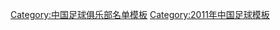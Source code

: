 {{Football squad with groups
|name=2011年中超分类名单长春
|bgcolor=#F8F8F8
|bordercolor=#F8F000
|textcolor=#707090
|title=[[长春亚泰足球俱乐部|<span style="color:#707090">长春亚泰</span>]] — [[2011年中国足球超级联赛|<span style="color:#707090">2011年</span>]][[中国足球超级联赛|<span style="color:#707090">中超联赛</span>]]第 7 名
|group1=全年参赛球员
|list1=<div>
{{Football squad2 player|no=1|name=[[宗磊]]}}
{{Football squad2 player|no=2|name=[[王万鹏]]}}
{{Football squad2 player|no=4|name={{flagicon|UZB}} [[安苏尔·伊斯梅洛夫|伊斯梅洛夫]]}}
{{Football squad2 player|no=6|name=[[王栋 (1981年)|王栋]]}}
{{Football squad2 player|no=7|name=[[姜鹏翔]]}}
{{Football squad2 player|no=8|name=[[杜震宇]]}}
{{Football squad2 player|no=9|name={{flagicon|BRA}} [[克奥甸尼·阿历山大·艾柏利斯度|克劳迪内]]}}
{{Football squad2 player|no=10|name={{flagicon|BRA}} [[多利 (足球运动员)|多利]]}}
{{Football squad2 player|no=11|name=[[张文钊]]}}
{{Football squad2 player|no=12|name=[[吕建军]]}}
{{Football squad2 player|no=13|name=[[刘成 (1985年)|刘成]]}}
{{Football squad2 player|no=15|name=[[孙捷]]}}
{{Football squad2 player|no=16|name=[[蒋哲]]}}
{{Football squad2 player|no=17|name=[[高健 (足球运动员)|高健]]}}
{{Football squad2 player|no=18|name=[[曲晓辉]]}}
{{Football squad2 player|no=19|name=[[刘晓东]]}}
{{Football squad2 player|no=20|name=[[朴乾华|朴-{乾}-华]]}}
{{Football squad2 player|no=21|name=[[刘卫东 (足球运动员)|刘卫东]]}}
{{Football squad2 player|no=22|name=[[吴亚轲]]}}
{{Football squad2 player|no=23|name=[[张笑非]]}}
{{Football squad2 player|no=24|name=[[陈连晟]]}}
{{Football squad2 player|no=25|name=[[杨贺]]}}
{{Football squad2 player|no=26|name=[[李谋]]}}
{{Football squad2 player|no=27|name=[[程长城]]}}
{{Football squad2 player|no=28|name=[[米田贺]]}}
{{Football squad2 player|no=29|name=[[张天晗]]}}
{{Football squad2 player|no=30|name=[[祎凡]]}}
{{Football squad2 player|no=32|name=[[李光 (足球运动员)|李光]]}}
{{Football squad2 player|no=33|name=[[李尚 (足球运动员)|李尚]]}}
{{Football squad2 player|no=34|name=[[阎海]]}}
{{Football squad2 player|no=35|name=[[车凯]]}}
{{Football squad2 player|no=36|name=[[裴帅]]}}
{{Football squad2 player|no=38|name=[[门阳]]}}
</div>
|group2=夏季转入球员
|list2=<div>
{{Football squad2 player|no=3|name={{flagicon|CMR}} [[莫德斯特·姆巴米]]}}
{{Football squad2 player|no=14|name={{flagicon|COL}} [[约华尼·阿雷切亚]]}}
{{Football squad2 player|no=39|name=[[黑树坤]]}}
</div>
|group3=夏季转出球员
|list3=<div>
{{Football squad2 player|no=5|name={{flagicon|SRB}} [[拉多米尔·科科维奇|科科维奇]]}}
{{Football squad2 player|no=31|name=[[胡熙 (足球运动员)|胡熙]]}}
{{Football squad2 player|no=37|name=[[潘超然]]}}
</div>
|group4=主教练
|list4=[[沈祥福]]
}}
<noinclude>
{{DEFAULTSORT:Changchun Yatai F.C. Squad 2011}}
[[Category:中国足球俱乐部名单模板]]
[[Category:2011年中国足球模板]]
</noinclude>